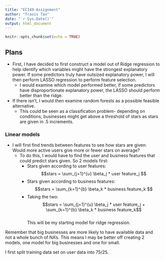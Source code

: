 ```yaml
---
title: "EC349-Assignment"
author: "Travis Tan"
date: "`r Sys.Date()`"
output: html_document
---
```


```r
knitr::opts_chunk$set(echo = TRUE)
```

## Plans

* First, I have decided to first construct a model out of Ridge regression to help identify which variables might have the strongest explanatory power. If some predictors truly have outsized explanatory power, I will then perform LASSO regression to perform feature selection. 
  * I would examine which model performed better, if some predictors have disproportionate explanatory power, the LASSO should perform better than the ridge.
  
* If there isn't, I would then examine random forests as a possible feasible alternative.
  * This could be seen as a classification problem- depending on conditions, businesses might get above a threshold of stars as stars are given in .5 increments.


### Linear models

* I will first find trends between features to see how stars are given: Would more active users give more or fewer stars on average?
  * To do this, I would have to find the user and business features that could predict stars given. So 2 models first:
    * Stars given according to user features: $$stars = \sum_{j=1}^{u} \beta_j * user feature_j  $$
    * Stars given according to business features: $$stars = \sum_{k=1}^{b} \beta_k * business feature_k  $$
    * Taking the two: $$stars = \sum_{j=1}^{u} \beta_j * user feature_j + \sum_{k=1}^{b} \beta_k * business feature_k$$  
    This will be my starting model for ridge regression.

Remember that big businesses are more likely to have available data and not a whole bunch of NA's. This means I may be better off
creating 2 models, one model for big businesses and one for small.  

I first split training data set on user data into 75/25.






